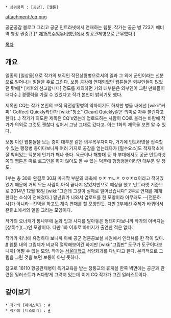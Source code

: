  * 상위항목 : [공감], [웹툰]
attachment:/cq.png

공군공감 블로그 그리고 공군 인트라넷에서 연재하는 웹툰. 작가는 공군 병 723기 예비역 병장 권중규.[* [[제15특수임무비행단]]에서 항공관제병으로 근무했다.]

[[목차]]
== 개요 ==
일종의 [일상물]으로 작가의 보직인 작전상황병으로서의 일과 그 외에 군인이라는 신분으로 일어나는 일들을 주로 그린다. 보통 공감에 연재되었던 웹툰들은 외부인들이 많았던 탓에[* [서후의 신고합니다] 정도를 제외하면 거의 대부분은 외부인이 그린 만화들이 대다수.] 경쟁력을 가질 수 있었다고 작가 본인이 밝히기도 했다.

제목인 CQ는 작가 본인의 보직 작전상황병의 약자이기도 하지만 병들 내에선 [wiki:"커피" Coffee] Quickly라던가 [wiki:"청소" Clean] Quickly같은 의미로 자주 불린다고 한다(...) 작가가 의도한 제목은 CQ's였는데 업로드하는 사람이 CQ로 올리는 바람에 작가가 의외로 그것도 괜찮다 싶어서 그냥 그대로 갔다고. 이는 1화의 제목을 보면 알 수 있다.

보통 이런 웹툰들을 보는 층이 대부분 같은 의무복무자이다, 거기에 인트라넷을 접속할 수 있는 행정병 층이다보니까 여러 가지로 공감을 얻는데다가 [필수요소]도 적재적소에 잘 박혀있는 덕분에 인기가 꽤나 좋다. 육군이나 해병대 등 타 부대에서도 공군 인트라넷쪽의 웹툰은 따로 로그인을 하지 않아도 볼 수 있는 덕분에 행정병들이라면 대부분 알 정도.

1부는 총 30화 완결로 30화 마지막 부분의 좌측에 ㅇㅈ ㄲㄴㅈ ㅇㅇㅈㅁ이라고 적혀있었기 때문에 거의 모든 사람이 아직 끝나지 않았지만으로 예상을 했고 인트라넷 기준으로 2014년 12월 18일 [wiki:"그런데 그것이 실제로 일어났습니다" 2부로 연재를 재개한다는 소식이 전해졌다.] 말년휴가 나와서 업로드를 한 모양이라 아무래도 --[전문하사]가 아니라--전역을 하고도 계속 연재를 할 모양인듯. 다만 2부에선 주제가 바뀌어서 훈련소에서의 일을 그리는 모양이다.

작가의 오너캐가 통나무에 눈과 입과 사지를 달아놓은 형태이다보니까 작가의 아버지는 [상록수](...)인 모양이다. 다만 1화 이후로 아버지가 출연한 적은 없다.

작가가 워낙에 유명하다 보니까 아예 공군 정훈공보실 차원에서 인터뷰를 한 적이 있다. [http://afplay.kr/1312 #] 웹툰 내의 그림체가 비교적 열악해보이긴 하지만 [wiki:"그림판" 도구가 도구이다보니까] 어쩔 수 없는 모양. 작가는 [[서울대학교]] 서양화과를 다닌다고 한다. 본격적으로 그림을 그린 것을 보면 보통이 아닌 듯하다.

참고로 16110 항공관제병이 특기교육을 받는 정통교의 휴게실 한쪽 벽면에는 공군과 관련된 일러스트가 커다랗게 그려져 있는데 이게 CQ 작가가 그린 일러스트이다.
== 같이보기 ==
 * 작가의 [페이스북] : [https://www.facebook.com/pages/%EA%B6%8C%EA%B6%8C%EA%B7%9C/563478300445263 #]
 * 작가의 [티스토리] : [http://kwonkwon.tistory.com/ #]
